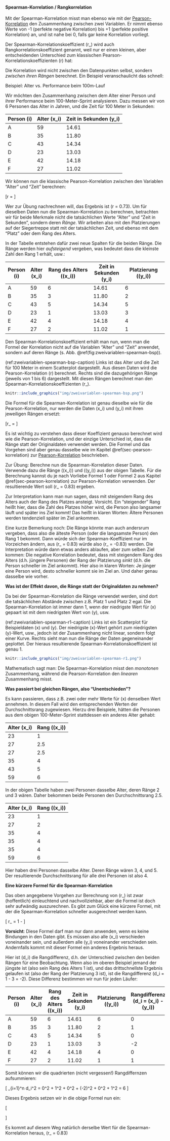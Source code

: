 #### Spearman-Korrelation / Rangkorrelation

Mit der Spearman-Korrelation misst man ebenso wie mit der [Pearson-Korrelation](#sec-pearson-korrelation) den Zusammenhang zwischen zwei Variablen. Er nimmt ebenso Werte von -1 (perfekte negative Korrelation) bis +1 (perfekte positive Korrelation) an, und ist nahe bei 0, falls gar keine Korrelation vorliegt.

Der Spearman-Korrelationskoeffizient \(r_\text{Sp}\) wird auch Rangkorrelationskoeffizient genannt, weil nur er einen kleinen, aber entscheidenden Unterschied zum klassischen Pearson-Korrelationskoeffizienten \(r\) hat:

Die Korrelation wird nicht zwischen den Datenpunkten selbst, sondern *zwischen ihren Rängen* berechnet. Ein Beispiel veranschaulicht das schnell:

Beispiel: Alter vs. Performance beim 100m-Lauf

Wir möchten den Zusammenhang zwischen dem Alter einer Person und ihrer Performance beim 100-Meter-Sprint analysieren. Dazu messen wir von 6 Personen das Alter in Jahren, und die Zeit für 100 Meter in Sekunden:

| Person \(i\) | Alter \(x_i\) | Zeit in Sekunden \(y_i\) |
| ------------ | ------------- | ------------------------ |
| A            | 59            | 14.61                    |
| B            | 35            | 11.80                    |
| C            | 43            | 14.34                    |
| D            | 23            | 13.03                    |
| E            | 42            | 14.18                    |
| F            | 27            | 11.02                    |

Wir können nun die klassische Pearson-Korrelation zwischen den Variablen "Alter" und "Zeit" berechnen:

\[r = \frac{\sum_{i=1}^n (x_i - \bar{x}) (y_i - \bar{y})}{ \sqrt{\sum_{i=1}^n (x_i - \bar{x})^2} \cdot \sqrt{\sum_{i=1}^n (y_i - \bar{y})^2} } \]

Wer zur Übung nachrechnen will, das Ergebnis ist \(r = 0.73\). Um für dieselben Daten nun die Spearman-Korrelation zu berechnen, betrachten wir für beide Merkmale nicht die tatsächlichen Werte "Alter" und "Zeit in Sekunden", sondern deren *Ränge*. Wir arbeiten also mit den Platzierungen auf der Siegertreppe statt mit der tatsächlichen Zeit, und ebenso mit dem "Platz" oder dem Rang des Alters.

In der Tabelle entstehen dafür zwei neue Spalten für die beiden Ränge. Die Ränge werden hier *aufsteigend* vergeben, was bedeutet dass die kleinste Zahl den Rang 1 erhält, usw.:

| Person \(i\) | Alter \(x_i\) | Rang des Alters \(\text{rang}(x_i)\) | Zeit in Sekunden \(y_i\) | Platzierung \(\text{rang}(y_i)\) |
| ------------ | ------------- | ------------------------------------ | ------------------------ | -------------------------------- |
| A            | 59            | 6                                    | 14.61                    | 6                                |
| B            | 35            | 3                                    | 11.80                    | 2                                |
| C            | 43            | 5                                    | 14.34                    | 5                                |
| D            | 23            | 1                                    | 13.03                    | 3                                |
| E            | 42            | 4                                    | 14.18                    | 4                                |
| F            | 27            | 2                                    | 11.02                    | 1                                |

Den Spearman-Korrelationskoeffizient erhält man nun, wenn man die Formel der Korrelation nicht auf die Variablen "Alter" und "Zeit" anwendet, sondern auf deren Ränge (s. Abb. \@ref(fig:zweivariablen-spearman-bsp)).

(ref:zweivariablen-spearman-bsp-caption) Links ist das Alter und die Zeit für 100 Meter in einem Scatterplot dargestellt. Aus diesen Daten wird die Pearson-Korrelation \(r\) berechnet. Rechts sind die dazugehörigen Ränge (jeweils von 1 bis 6) dargestellt. Mit diesen Rängen berechnet man den Spearman-Korrelationskoeffizienten \(r_\text{Sp}\).

```r
knitr::include_graphics("img/zweivariablen-spearman-bsp.png")
```

Die Formel für die Spearman-Korrelation ist genau dieselbe wie für die Pearson-Korrelation, nur werden die Daten \(x_i\) und \(y_i\) mit ihren jeweiligen Rängen ersetzt:

\[r_\text{Sp} = \frac{\sum_{i=1}^n (\text{rang}(x_i) - \overline{\text{rang}(x)}) (\text{rang}(y_i) - \overline{\text{rang}(y)})}{ \sqrt{\sum_{i=1}^n (\text{rang}(x_i) - \overline{\text{rang}(x)})^2} \cdot \sqrt{\sum_{i=1}^n (\text{rang}(y_i) - \overline{\text{rang}(y)})^2} } \]

Es ist wichtig zu verstehen dass dieser Koeffizient genauso berechnet wird wie die Pearson-Korrelation, und der einzige Unterschied ist, dass die Ränge statt der Originaldaten verwendet werden. Die Formel und das Vorgehen sind aber genau dasselbe wie im Kapitel \@ref(sec-pearson-korrelation) zur [Pearson-Korrelation](#sec-pearson-korrelation) beschrieben.

Zur Übung: Berechne nun die Spearman-Korrelation dieser Daten. Verwende dazu die Ränge \(\text{rang}(x_i)\) und \(\text{rang}(y_i)\) aus der obigen Tabelle. Für die Berechnung kannst du je nach Vorliebe Formel 1 oder Formel 2 aus Kapitel \@ref(sec-pearson-korrelation) zur Pearson-Korrelation verwenden. Der resultierende Wert soll \(r_\text{Sp} = 0.83\) ergeben.

Zur Interpretation kann man nun sagen, dass mit steigendem Rang des Alters auch der Rang des Platzes ansteigt. Vorsicht. Ein "steigender" Rang heißt hier, dass die Zahl des Platzes höher wird, die Person also langsamer läuft und später ins Ziel kommt! Das heißt in klaren Worten: Ältere Personen werden tendenziell später im Ziel ankommen.

Eine kurze Bemerkung noch: Die Ränge könnte man auch andersrum vergeben, dass also die älteste Person (oder die langsamste Person) den Rang 1 bekommt. Dann würde sich der Spearman-Koeffizient nur im Vorzeichen ändern, aus \(r_\text{Sp} = 0.83\) würde also \(r_\text{Sp} = -0.83\) werden. Die Interpretation würde dann etwas anders ablaufen, aber zum selben Ziel kommen: Die negative Korrelation bedeutet, dass mit steigendem Rang des Alters (d.h. jüngere Personen) der Rang der Platzierung *sinkt* (d.h. die Person schneller im Ziel ankommt). Hier also in klaren Worten: Je jünger eine Person wird, desto schneller kommt sie im Ziel an. Und daher genau dasselbe wie vorher.

**Was ist der Effekt davon, die Ränge statt der Originaldaten zu nehmen?**

Da bei der Spearman-Korrelation die Ränge verwendet werden, sind dort die tatsächlichen Abstände zwischen z.B. Platz 1 und Platz 2 egal. Die Spearman-Korrelation ist immer dann 1, wenn der niedrigste Wert für \(x\) gepaart ist mit dem niedrigsten Wert von \(y\), usw.

(ref:zweivariablen-spearman-r1-caption) Links ist ein Scatterplot für Beispieldaten \(x\) und \(y\). Der niedrigste \(x\)-Wert gehört zum niedrigsten \(y\)-Wert, usw., jedoch ist der Zusammenhang nicht linear, sondern folgt einer Kurve. Rechts sieht man nun die Ränge der Daten gegeneinander geplottet. Der hieraus resultierende Spearman-Korrelationskoeffizient ist genau 1.

```r
knitr::include_graphics("img/zweivariablen-spearman-r1.png")
```

Mathematisch sagt man: Die Spearman-Korrelation misst den *monotonen* Zusammenhang, während die Pearson-Korrelation den *linearen* Zusammenhang misst.

**Was passiert bei gleichen Rängen, also "Unentschieden"?**

Es kann passieren, dass z.B. zwei oder mehr Werte für \(x\) denselben Wert annehmen. In diesem Fall wird den entsprechenden Werten der Durchschnittsrang zugewiesen. Hierzu drei Beispiele, hätten die Personen aus dem obigen 100-Meter-Sprint stattdessen ein anderes Alter gehabt:

| Alter \(x_i\) | Rang \(\text{rang}(x_i)\) |
| ------------- | ------------------------- |
| 23            | 1                         |
| 27            | 2.5                       |
| 27            | 2.5                       |
| 35            | 4                         |
| 43            | 5                         |
| 59            | 6                         |

In der obigen Tabelle haben zwei Personen dasselbe Alter, deren Ränge 2 und 3 wären. Daher bekommen beide Personen den Durchschnittsrang 2.5.

| Alter \(x_i\) | Rang \(\text{rang}(x_i)\) |
| ------------- | ------------------------- |
| 23            | 1                         |
| 27            | 2                         |
| 35            | 4                         |
| 35            | 4                         |
| 35            | 4                         |
| 59            | 6                         |

Hier haben drei Personen dasselbe Alter. Deren Ränge wären 3, 4, und 5. Der resultierende Durchschnittsrang für alle drei Personen ist also 4.

**Eine kürzere Formel für die Spearman-Korrelation**

Das oben angegebene Vorgehen zur Berechnung von \(r_\text{Sp}\) ist zwar (hoffentlich) einleuchtend und nachvollziehbar, aber die Formel ist doch sehr aufwändig auszurechnen. Es gibt zum Glück eine kürzere Formel, mit der die Spearman-Korrelation schneller ausgerechnet werden kann.

\[ r_\text{Sp} = 1 - \frac{6 \cdot \sum_{i=1}^n d_i^2}{n\cdot (n^2 -1)} \]

**Vorsicht**: Diese Formel darf man nur dann anwenden, wenn es keine Bindungen in den Daten gibt. Es müssen also alle \(x_i\) verschieden voneinander sein, und außerdem alle \(y_i\) voneinander verschieden sein. Andernfalls kommt mit dieser Formel ein anderes Ergebnis heraus.

Hier ist \(d_i\) die Rangdifferenz, d.h. der Unterschied zwischen den beiden Rängen für eine Beobachtung. Wenn also im oberen Beispiel jemand der jüngste ist (also sein Rang des Alters 1 ist), und das drittschnellste Ergebnis gelaufen ist (also der Rang der Platzierung 3 ist), ist die Rangdifferenz \(d_i = 1 - 3 = -2\). Diese Differenz bestimmen wir nun für jeden Läufer:

| Person \(i\) | Alter \(x_i\) | Rang des Alters \(\text{rang}(x_i)\) | Zeit in Sekunden \(y_i\) | Platzierung \(\text{rang}(y_i)\) | Rangdifferenz \(d_i = \text{rang}(x_i) - \text{rang}(y_i)\) |
| ------------ | ------------- | ------------------------------------ | ------------------------ | -------------------------------- | ----------------------------------------------------------- |
| A            | 59            | 6                                    | 14.61                    | 6                                | 0                                                           |
| B            | 35            | 3                                    | 11.80                    | 2                                | 1                                                           |
| C            | 43            | 5                                    | 14.34                    | 5                                | 0                                                           |
| D            | 23            | 1                                    | 13.03                    | 3                                | -2                                                          |
| E            | 42            | 4                                    | 14.18                    | 4                                | 0                                                           |
| F            | 27            | 2                                    | 11.02                    | 1                                | 1                                                           |

Somit können wir die quadrierten (nicht vergessen!) Rangdiffernzen aufsummieren:

\[ \sum_{i=1}^n d_i^2 = 0^2 + 1^2 + 0^2 + (-2)^2 + 0^2 + 1^2 = 6 \]

Dieses Ergebnis setzen wir in die obige Formel nun ein:

\[ \begin{aligned} r_\text{Sp} &= 1- \frac{6 \cdot \sum_{i=1}^n d_i^2}{n\cdot (n^2 -1)}\\ &= 1- \frac{6 \cdot 6}{6 \cdot (6^2 - 1)}\\ &= 0.828\end{aligned} \]

Es kommt auf diesem Weg natürlich derselbe Wert für die Spearman-Korrelation heraus, \(r_\text{Sp} = 0.83\)